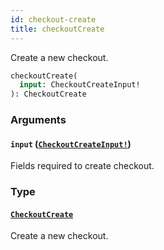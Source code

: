 ```yaml
---
id: checkout-create
title: checkoutCreate
---
```


Create a new checkout.

```graphql
checkoutCreate(
  input: CheckoutCreateInput!
): CheckoutCreate

```

### Arguments

#### `input` ([`CheckoutCreateInput!`](/developer/api-reference/inputs/checkout-create-input))

Fields required to create checkout.

### Type

#### [`CheckoutCreate`](/developer/api-reference/objects/checkout-create)

Create a new checkout.
